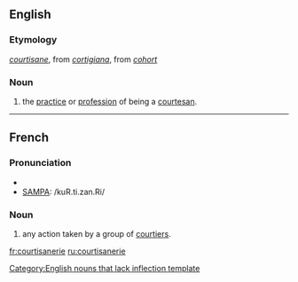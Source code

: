 ==English==

===Etymology===
{{F.}} ''[[courtisane]]'', from {{It.}} ''[[cortigiana]]'', from {{L.}} ''[[cohort]]''

===Noun===
{{infl|en|noun}}[[Category:English nouns that lack inflection template]]

# the [[practice]] or [[profession]] of being a [[courtesan]].

----

==French==

===Pronunciation===
* {{IPA|lang=fr|/kuʁ.ti.zan.ʁi/}}
* [[w:SAMPA|SAMPA]]: /kuR.ti.zan.Ri/

===Noun===
{{infl|fr|noun}}

# any action taken by a group of [[courtier]]s.

[[fr:courtisanerie]]
[[ru:courtisanerie]]